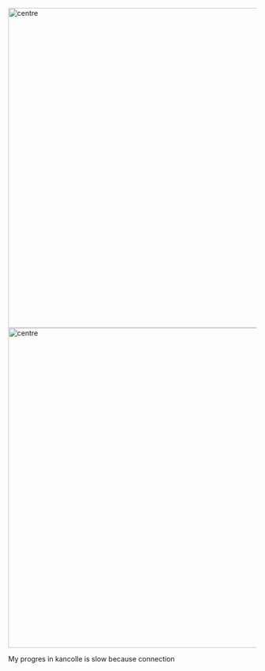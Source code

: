 [[File:Handdraw_Richelieu.jpg|thumb|650px|centre]][[File:Memories_of_yamato.jpg|thumb|650x650px|centre]]

My progres in kancolle is slow because connection